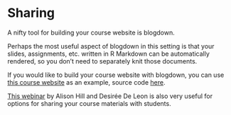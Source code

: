 # Sharing {#sharing}

A nifty tool for building your course website is blogdown.

Perhaps the most useful aspect of blogdown in this setting is that your slides, assignments, etc. written in R Markdown can be automatically rendered, so you don’t need to separately knit those documents. 

If you would like to build your course website with blogdown, you can use [this course website](http://introds.org/) as an example, source code [here](https://github.com/ids-s1-19/website).

[This webinar](https://resources.rstudio.com/webinars/sharing-on-short-notice-how-to-get-your-materials-online-with-r-markdown) by Alison Hill and Desirée De Leon is also very useful for options for sharing your course materials with students.
